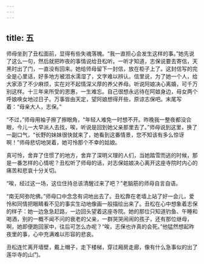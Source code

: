 ```yaml
---
---
---
```

title: 五
---




师母坐到了丑松面前，显得有些失魂落魄。“我一直担心会发生这样的事。”她先说了这么一句，然后就把昨夜的事情说给丑松听。一听才知道，志保说要去寄信，天黑时出了门，一直没有回来。她给师母留下一封信，放在柜子上了。这封信写的完全是心里话，好多地方被泪水濡湿了，文字难以辨认。信里说，为了她一个人，给大家添了不少麻烦，实在对不起情深义厚的养父养母。听说阿娘决心离婚，可千万别这样。十三年来所受的恩惠，一生难忘。自己很想永远待在阿娘身边，母女两个呼娘唤女地过日子。万事皆由天定，望阿娘想得开些，原谅志保吧。末尾写着：“母亲大人，志保。”

“不过，”师母用袖子擦了擦眼角，“年轻人难免一时想不开。昨晚我一整夜都没合眼，今儿一大早派人去找，唉，听说是回到她父亲那里去了。”师母说到这里，换了一副口气，“长野的妹妹很快就来了，她看到这番情景，您不知该有多么惊讶啊！”师母悲切地哭着，她可怜那个不幸的姑娘。

真可怜，舍弃了住惯了的地方，舍弃了深明义理的人们，当她踏雪而逃的时候，那是一番怎样的心情呢？丑松听了师母的话，对志保姑娘决心离开这座寺院时内心的痛苦和悲哀十分关切。

“唉，经过这一场，这位住持总该清醒过来了吧？”老脑筋的师母自言自语。

“南无阿弥陀佛。”师母口中念念有词地出去了。丑松靠在老墙上站了好一会儿，爱怜和同情把眼睛看不见的事实生动地像画一般描绘出来了。丑松在心中想象着志保的样子：她一边急急赶路，一边回头望着这座寺院。她的那位只知道钓鱼、午睡和喝酒，别的一概不闻不问的衰老的父亲，一群哭哭闹闹的孩子，还有那位继母，啊，她即便跑回家中，往后可怎么办呢？“唉，志保也许真的会死。”他猛然想起昨夜里的事，心中充满难以形容的悲哀。

丑松连忙离开墙壁，戴上帽子，走下楼梯，穿过厢房走廊，像有什么急事似的出了莲华寺的山门。